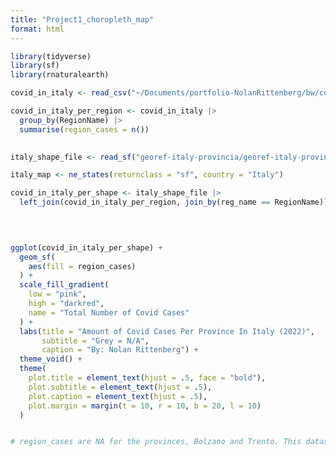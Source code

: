 ```yaml
---
title: "Project1_choropleth_map"
format: html
---
```


```r

library(tidyverse)
library(sf)
library(rnaturalearth)

```



```r

covid_in_italy <- read_csv("~/Documents/portfolio-NolanRittenberg/bw/covid19_italy_province.csv")

covid_in_italy_per_region <- covid_in_italy |>
  group_by(RegionName) |>
  summarise(region_cases = n())
  
```

```r
italy_shape_file <- read_sf("georef-italy-provincia/georef-italy-provincia-millesime.shp")

italy_map <- ne_states(returnclass = "sf", country = "Italy")

covid_in_italy_per_shape <- italy_shape_file |>
  left_join(covid_in_italy_per_region, join_by(reg_name == RegionName))
  


  
ggplot(covid_in_italy_per_shape) + 
  geom_sf(
    aes(fill = region_cases)
  ) +
  scale_fill_gradient(
    low = "pink",
    high = "darkred",
    name = "Total Number of Covid Cases"
  ) + 
  labs(title = "Amount of Covid Cases Per Province In Italy (2022)", 
       subtitle = "Grey = N/A", 
       caption = "By: Nolan Rittenberg") + 
  theme_void() + 
  theme(
    plot.title = element_text(hjust = .5, face = "bold"), 
    plot.subtitle = element_text(hjust = .5), 
    plot.caption = element_text(hjust = .5),
    plot.margin = margin(t = 10, r = 10, b = 20, l = 10)
  )


# region_cases are NA for the provinces, Bolzano and Trento. This dataset does not have data for the covid cases in Bolzano and Trento. 

```




























